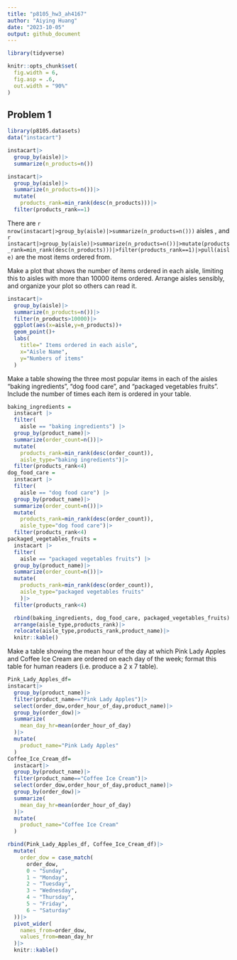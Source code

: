 ```yaml
---
title: "p8105_hw3_ah4167"
author: "Aiying Huang"
date: "2023-10-05"
output: github_document
---
```


```r
library(tidyverse)
```
```r
knitr::opts_chunk$set(
  fig.width = 6,
  fig.asp = .6,
  out.width = "90%"
)
```


## Problem 1
```r
library(p8105.datasets)
data("instacart")
```
```r
instacart|>
  group_by(aisle)|>
  summarize(n_products=n())
```
```r
instacart|>
  group_by(aisle)|>
  summarize(n_products=n())|>
  mutate(
    products_rank=min_rank(desc(n_products)))|>
  filter(products_rank==1)
```

There are `r nrow(instacart|>group_by(aisle)|>summarize(n_products=n()))` aisles , and `r instacart|>group_by(aisle)|>summarize(n_products=n())|>mutate(products_rank=min_rank(desc(n_products)))|>filter(products_rank==1)|>pull(aisle)` are the most items ordered from.


Make a plot that shows the number of items ordered in each aisle, limiting this to aisles with more than 10000 items ordered. Arrange aisles sensibly, and organize your plot so others can read it.

```r
instacart|>
  group_by(aisle)|>
  summarize(n_products=n())|>
  filter(n_products>10000)|>
  ggplot(aes(x=aisle,y=n_products))+
  geom_point()+
  labs(
    title=" Items ordered in each aisle",
    x="Aisle Name",
    y="Numbers of items"
  )
```

Make a table showing the three most popular items in each of the aisles “baking ingredients”, “dog food care”, and “packaged vegetables fruits”. Include the number of times each item is ordered in your table.
```r
baking_ingredients =
  instacart |>
  filter(
    aisle == "baking ingredients") |>
  group_by(product_name)|>
  summarize(order_count=n())|>
  mutate(
    products_rank=min_rank(desc(order_count)),
    aisle_type="baking ingredients")|>
  filter(products_rank<4)
dog_food_care =
  instacart |>
  filter(
    aisle == "dog food care") |>
  group_by(product_name)|>
  summarize(order_count=n())|>
  mutate(
    products_rank=min_rank(desc(order_count)),
    aisle_type="dog food care")|>
  filter(products_rank<4)
packaged_vegetables_fruits =
  instacart |>
  filter(
    aisle == "packaged vegetables fruits") |>
  group_by(product_name)|>
  summarize(order_count=n())|>
  mutate(
    products_rank=min_rank(desc(order_count)),
    aisle_type="packaged vegetables fruits"
    )|>
  filter(products_rank<4)
```
```r
  rbind(baking_ingredients, dog_food_care, packaged_vegetables_fruits)|>
  arrange(aisle_type,products_rank)|>
  relocate(aisle_type,products_rank,product_name)|>
  knitr::kable()
```

Make a table showing the mean hour of the day at which Pink Lady Apples and Coffee Ice Cream are ordered on each day of the week; format this table for human readers (i.e. produce a 2 x 7 table).

```r
Pink_Lady_Apples_df=
instacart|>
  group_by(product_name)|>
  filter(product_name=="Pink Lady Apples")|>
  select(order_dow,order_hour_of_day,product_name)|>
  group_by(order_dow)|>
  summarize(
    mean_day_hr=mean(order_hour_of_day)
  )|>
  mutate(
    product_name="Pink Lady Apples"
  )
Coffee_Ice_Cream_df=
  instacart|>
  group_by(product_name)|>
  filter(product_name=="Coffee Ice Cream")|>
  select(order_dow,order_hour_of_day,product_name)|>
  group_by(order_dow)|>
  summarize(
    mean_day_hr=mean(order_hour_of_day)
  )|>
  mutate(
    product_name="Coffee Ice Cream"
  )
```
```r
rbind(Pink_Lady_Apples_df, Coffee_Ice_Cream_df)|>
  mutate(
    order_dow = case_match(
      order_dow,
      0 ~ "Sunday",
      1 ~ "Monday",
      2 ~ "Tuesday",
      3 ~ "Wednesday",
      4 ~ "Thursday",
      5 ~ "Friday",
      6 ~ "Saturday"
  ))|>
  pivot_wider(
    names_from=order_dow,
    values_from=mean_day_hr
  )|>
  knitr::kable()
```







